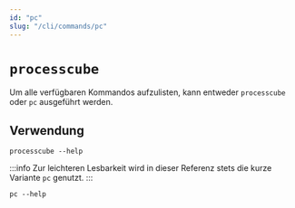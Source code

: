 ```yaml
---
id: "pc"
slug: "/cli/commands/pc"
---
```


# `processcube`

Um alle verfügbaren Kommandos aufzulisten, kann entweder `processcube` oder `pc` ausgeführt werden.

## Verwendung

```shell
processcube --help
```

:::info
Zur leichteren Lesbarkeit wird in dieser Referenz stets die kurze Variante `pc` genutzt.
:::

```shell
pc --help
```

